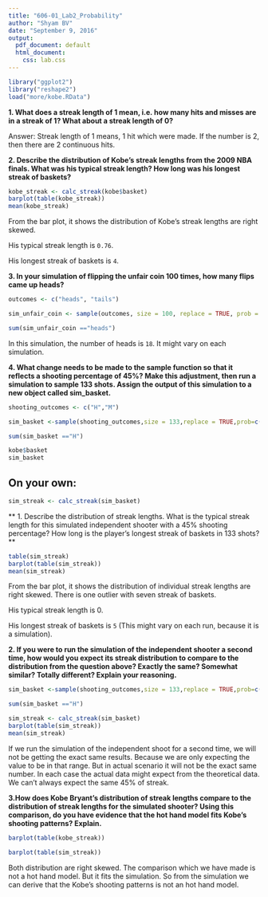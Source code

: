 ```yaml
---
title: "606-01_Lab2_Probability"
author: "Shyam BV"
date: "September 9, 2016"
output:
  pdf_document: default
  html_document:
    css: lab.css
---
```



```r
library("ggplot2")
library("reshape2")
load("more/kobe.RData")

```

**1.  What does a streak length of 1 mean, i.e. how many hits and misses are in a streak of 1? What about a streak length of 0?**

Answer: Streak length of 1 means, 1 hit which were made. If the number is 2, then there are 2 continuous hits. 

**2. Describe the distribution of Kobe’s streak lengths from the 2009 NBA finals. What was his typical streak length? How long was his longest streak of baskets?**


```r
kobe_streak <- calc_streak(kobe$basket)
barplot(table(kobe_streak))
mean(kobe_streak)

```

From the bar plot, it shows the distribution of Kobe's streak lengths are right skewed. 

His typical streak length is `0.76`.

His longest streak of baskets is `4`.


**3. In your simulation of flipping the unfair coin 100 times, how many flips came up heads?**


```r
outcomes <- c("heads", "tails")

sim_unfair_coin <- sample(outcomes, size = 100, replace = TRUE, prob = c(0.2, 0.8))

sum(sim_unfair_coin =="heads")

```

In this simulation, the number of heads is `18`. It might vary on each simulation.


**4. What change needs to be made to the sample function so that it reflects a shooting percentage of 45%? Make this adjustment, then run a simulation to sample 133 shots. Assign the output of this simulation to a new object called sim_basket.**



```r
shooting_outcomes <- c("H","M")

sim_basket <-sample(shooting_outcomes,size = 133,replace = TRUE,prob=c(0.45,0.55))

sum(sim_basket =="H")

kobe$basket
sim_basket

```


## On your own: 


```r
sim_streak <- calc_streak(sim_basket)
```

** 1. Describe the distribution of streak lengths. What is the typical streak length for this simulated independent shooter with a 45% shooting percentage?  How long is the player's longest streak of baskets in 133 shots?**
    
    
```r
table(sim_streak)
barplot(table(sim_streak))
mean(sim_streak)

```

From the bar plot, it shows the distribution of individual streak lengths are right skewed. There is one outlier with seven streak of baskets.

His typical streak length is 0. 

His longest streak of baskets is `5` (This might vary on each run, because it is a simulation).


**2. If you were to run the simulation of the independent shooter a second time, how would you expect its streak distribution to compare to the distribution from the question above? Exactly the same? Somewhat similar? Totally different? Explain your reasoning.**



```r

sim_basket <-sample(shooting_outcomes,size = 133,replace = TRUE,prob=c(0.45,0.55))

sum(sim_basket =="H")

sim_streak <- calc_streak(sim_basket)
barplot(table(sim_streak))
mean(sim_streak)

```

If we run the simulation of the independent shoot for a second time, we will not be getting the exact same results. Because we are only expecting the value to be in that range. But in actual scenario it will not be the exact same number.  In each case the actual data might expect from the theoretical data. We can't always expect the same 45% of streak.

**3.How does Kobe Bryant’s distribution of streak lengths compare to the distribution of streak lengths for the simulated shooter? Using this comparison, do you have evidence that the hot hand model fits Kobe’s shooting patterns? Explain.**


```r

barplot(table(kobe_streak))

barplot(table(sim_streak))


```

Both distribution are right skewed. The comparison which we have made is not a hot hand model. But it fits the simulation. So from the simulation we can derive that the Kobe's shooting patterns is not an hot hand model. 

